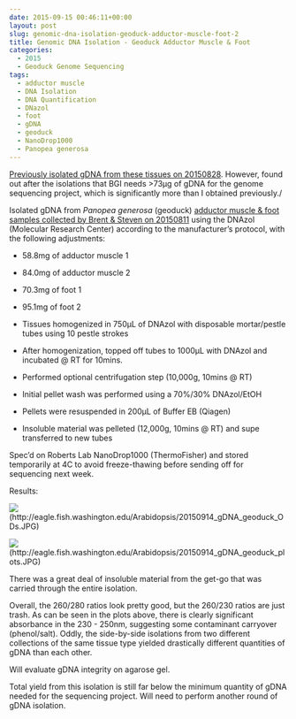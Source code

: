 ```yaml
---
date: 2015-09-15 00:46:11+00:00
layout: post
slug: genomic-dna-isolation-geoduck-adductor-muscle-foot-2
title: Genomic DNA Isolation - Geoduck Adductor Muscle & Foot
categories:
  - 2015
  - Geoduck Genome Sequencing
tags:
  - adductor muscle
  - DNA Isolation
  - DNA Quantification
  - DNazol
  - foot
  - gDNA
  - geoduck
  - NanoDrop1000
  - Panopea generosa
---
```


[Previously isolated gDNA from these tissues on 20150828](https://robertslab.github.io/sams-notebook/posts/2015-08-29-genomic-dna-isolation-geoduck-adductor-muscle-foot/). However, found out after the isolations that BGI needs >73μg of gDNA for the genome sequencing project, which is significantly more than I obtained previously./

Isolated gDNA from _Panopea generosa_ (geoduck) [adductor muscle & foot samples collected by Brent & Steven on 20150811](https://onsnetwork.org/halfshell/2015/08/11/big-day-big-clam/) using the DNAzol (Molecular Research Center) according to the manufacturer's protocol, with the following adjustments:




    
  * 58.8mg of adductor muscle 1

    
  * 84.0mg of adductor muscle 2

    
  * 70.3mg of foot 1

    
  * 95.1mg of foot 2

    
  * Tissues homogenized in 750μL of DNAzol with disposable mortar/pestle tubes using 10 pestle strokes

    
  * After homogenization, topped off tubes to 1000μL with DNAzol and incubated @ RT for 10mins.

    
  * Performed optional centrifugation step (10,000g, 10mins @ RT)

    
  * Initial pellet wash was performed using a 70%/30% DNAzol/EtOH

    
  * Pellets were resuspended in 200μL of Buffer EB (Qiagen)

    
  * Insoluble material was pelleted (12,000g, 10mins @ RT) and supe transferred to new tubes



Spec'd on Roberts Lab NanoDrop1000 (ThermoFisher) and stored temporarily at 4C to avoid freeze-thawing before sending off for sequencing next week.



Results:

![](https://eagle.fish.washington.edu/Arabidopsis/20150914_gDNA_geoduck_ODs.JPG)(http://eagle.fish.washington.edu/Arabidopsis/20150914_gDNA_geoduck_ODs.JPG)

![](https://eagle.fish.washington.edu/Arabidopsis/20150914_gDNA_geoduck_plots.JPG)(http://eagle.fish.washington.edu/Arabidopsis/20150914_gDNA_geoduck_plots.JPG)



There was a great deal of insoluble material from the get-go that was carried through the entire isolation.

Overall, the 260/280 ratios look pretty good, but the 260/230 ratios are just trash. As can be seen in the plots above, there is clearly significant absorbance in the 230 - 250nm, suggesting some contaminant carryover (phenol/salt). Oddly, the side-by-side isolations from two different collections of the same tissue type yielded drastically different quantities of gDNA than each other.

Will evaluate gDNA integrity on agarose gel.

Total yield from this isolation is still far below the minimum quantity of gDNA needed for the sequencing project. Will need to perform another round of gDNA isolation.
